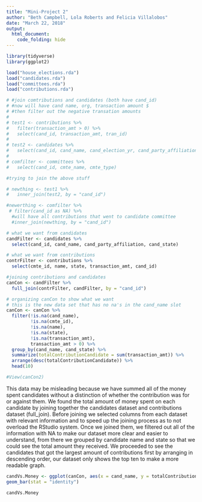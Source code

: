 ```yaml
---
title: "Mini-Project 2"
author: "Beth Campbell, Lola Roberts and Felicia Villalobos"
date: "March 22, 2018"
output:
  html_document:
    code_folding: hide
---
```

```r
library(tidyverse)
library(ggplot2)
```

```r
load("house_elections.rda")
load("candidates.rda")
load("committees.rda")
load("contributions.rda")
```

```r
# #join comtributions and candidates (both have cand_id)
# #now will have cand name, org, transaction amount $
# #then filter out the negative transation amounts 
# 
# test1 <- contributions %>%
#   filter(transaction_amt > 0) %>%
#   select(cand_id, transaction_amt, tran_id)
#   
# test2 <- candidates %>%
#   select(cand_id, cand_name, cand_election_yr, cand_party_affiliation)
# 
# comfilter <- committees %>%
#   select(cand_id, cmte_name, cmte_type)
```

```r
#trying to join the above stuff 

# newthing <- test1 %>%
#   inner_join(test2, by = "cand_id")

#newerthing <- comfilter %>% 
 # filter(cand_id as NA) %>%
  #will have all contributions that went to candidate committee
  #inner_join(newthing, by = "cand_id")
```

```r
# what we want from candidates
candFilter <- candidates %>%
  select(cand_id, cand_name, cand_party_affiliation, cand_state)

# what we want from contributions
contrFilter <- contributions %>%
  select(cmte_id, name, state, transaction_amt, cand_id)

#joining contributions and candidates
canCon <- candFilter %>%
  full_join(contrFilter, candFilter, by = "cand_id")

# organizing canCon to show what we want
# this is the new data set that has no na's in the cand_name slot 
canCon <- canCon %>%
  filter(!is.na(cand_name),
         !is.na(cmte_id),
         !is.na(name),
         !is.na(state),
         !is.na(transaction_amt),
         transaction_amt > 0) %>%
  group_by(cand_name, cand_state) %>%
  summarize(totalContributionCandidate = sum(transaction_amt)) %>%
  arrange(desc(totalContributionCandidate)) %>%
  head(10)

#View(canCon2)
```

This data may be misleading because we have summed all of the money spent candidates without a distinction of whether the contribution was for or against them. We found the total amount of money spent on each candidate by joining together the candidates dataset and contributions dataset (full_join). Before joining we selected columns from each dataset with relevant information and to speed up the joining process as to not overload the RStudio system. Once we joined them, we filtered out all of the information with NA to make our dataset more clear and easier to understand, from there we grouped by candidate name and state so that we could see the total amount they received. We proceeded to see the candidates that got the largest amount of contributions first by arranging in descending order, our dataset only shows the top ten to make a more readable graph.  

```r
candVs.Money <- ggplot(canCon, aes(x = cand_name, y = totalContributionCandidate, fill = cand_state)) + 
geom_bar(stat = "identity")

candVs.Money
```


